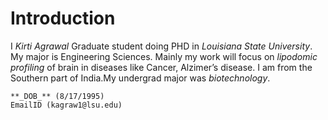 # **Introduction**


I  *Kirti Agrawal* Graduate student doing PHD in *Louisiana State University*. My major is Engineering Sciences. Mainly my work will focus on _lipodomic profiling_ of brain in diseases like Cancer, Alzimer's disease. I am from the Southern part of India.My undergrad major was _biotechnology_.


```
**_DOB_** (8/17/1995)
EmailID (kagraw1@lsu.edu)
```